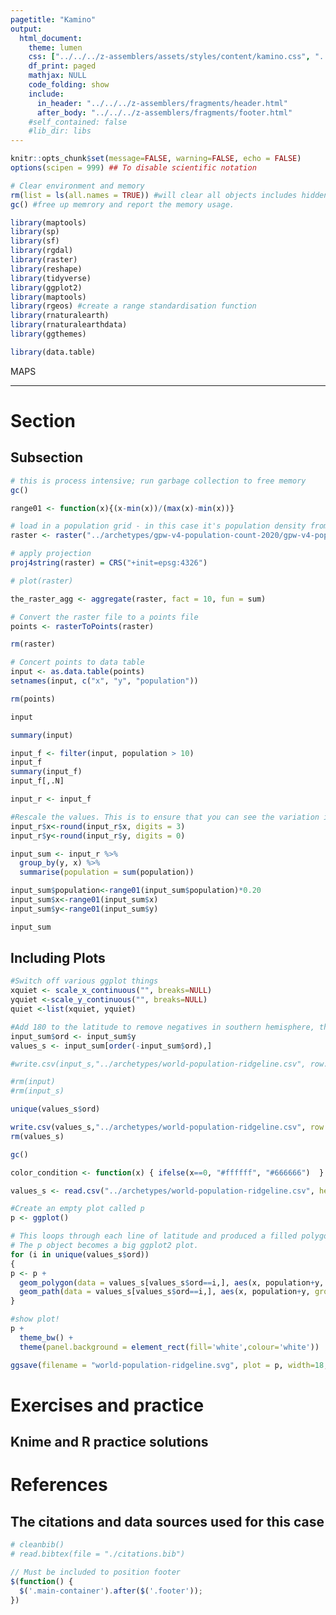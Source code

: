```yaml
---
pagetitle: "Kamino"
output: 
  html_document:
    theme: lumen
    css: ["../../../z-assemblers/assets/styles/content/kamino.css", "../../../z-assemblers/assets/icons/line-awesome/css/line-awesome.css"]
    df_print: paged
    mathjax: NULL
    code_folding: show
    include:
      in_header: "../../../z-assemblers/fragments/header.html"
      after_body: "../../../z-assemblers/fragments/footer.html"
    #self_contained: false
    #lib_dir: libs
---
```


```r

knitr::opts_chunk$set(message=FALSE, warning=FALSE, echo = FALSE)
options(scipen = 999) ## To disable scientific notation

# Clear environment and memory
rm(list = ls(all.names = TRUE)) #will clear all objects includes hidden objects.
gc() #free up memrory and report the memory usage.

library(maptools)
library(sp)
library(sf)
library(rgdal)
library(raster)
library(reshape)
library(tidyverse)
library(ggplot2)
library(maptools)
library(rgeos) #create a range standardisation function
library(rnaturalearth)
library(rnaturalearthdata)
library(ggthemes)

library(data.table)

```


<div class="activity">
MAPS  
</div>

***

# Section
## Subsection


```r

# this is process intensive; run garbage collection to free memory
gc()

range01 <- function(x){(x-min(x))/(max(x)-min(x))}

# load in a population grid - in this case it's population density from NASA's SEDAC (see link above). It's spatial data if you haven't seen this before in R.
raster <- raster("../archetypes/gpw-v4-population-count-2020/gpw-v4-population-count_2020.tif")

# apply projection
proj4string(raster) = CRS("+init=epsg:4326")

# plot(raster)

the_raster_agg <- aggregate(raster, fact = 10, fun = sum)

```


```r

# Convert the raster file to a points file
points <- rasterToPoints(raster)

rm(raster)

# Concert points to data table
input <- as.data.table(points)
setnames(input, c("x", "y", "population"))

rm(points)

input

summary(input)

```



```r

input_f <- filter(input, population > 10)
input_f
summary(input_f)
input_f[,.N]

```

```r

input_r <- input_f

#Rescale the values. This is to ensure that you can see the variation in the data
input_r$x<-round(input_r$x, digits = 3)
input_r$y<-round(input_r$y, digits = 0)

input_sum <- input_r %>%
  group_by(y, x) %>%
  summarise(population = sum(population))

input_sum$population<-range01(input_sum$population)*0.20
input_sum$x<-range01(input_sum$x)
input_sum$y<-range01(input_sum$y)

input_sum

```


## Including Plots


```r

#Switch off various ggplot things
xquiet <- scale_x_continuous("", breaks=NULL)
yquiet <-scale_y_continuous("", breaks=NULL)
quiet <-list(xquiet, yquiet)

#Add 180 to the latitude to remove negatives in southern hemisphere, then order them.
input_sum$ord <- input_sum$y
values_s <- input_sum[order(-input_sum$ord),]

#write.csv(input_s,"../archetypes/world-population-ridgeline.csv", row.names = FALSE)

#rm(input)
#rm(input_s)

unique(values_s$ord)

```


```r

write.csv(values_s,"../archetypes/world-population-ridgeline.csv", row.names = FALSE)
rm(values_s)

gc()

color_condition <- function(x) { ifelse(x==0, "#ffffff", "#666666")  }

values_s <- read.csv("../archetypes/world-population-ridgeline.csv", header = TRUE)

#Create an empty plot called p
p <- ggplot()

# This loops through each line of latitude and produced a filled polygon that will mask out the lines beneath and then plots the paths on top.
# The p object becomes a big ggplot2 plot.
for (i in unique(values_s$ord))
{
p <- p +
  geom_polygon(data = values_s[values_s$ord==i,], aes(x, population+y, group = y ), size=0.2, fill="white", col="white") + 
  geom_path(data = values_s[values_s$ord==i,], aes(x, population+y, group = y ), size = 0.2, lineend = "round")
}

#show plot!
p +
  theme_bw() +
  theme(panel.background = element_rect(fill='white',colour='white'))

```



```r

ggsave(filename = "world-population-ridgeline.svg", plot = p, width=18, height=12)

```


# Exercises and practice
## Knime and R practice solutions



# References
## The citations and data sources used for this case


```r

# cleanbib()
# read.bibtex(file = "./citations.bib")

```



```js

// Must be included to position footer
$(function() {
  $('.main-container').after($('.footer'));
})

```

